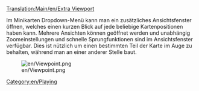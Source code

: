 [[Translation:Main/en/Extra Viewport]]
[[Category:en/Playing]]

Im Minikarten Dropdown-Menü kann man ein zusätzliches Ansichtsfenster öffnen, welches einen kurzen Blick auf jede beliebige Kartenpositionen haben kann. Mehrere Ansichten können geöffnet werden und unabhängig Zoomeinstellungen und schnelle Sprungfunktionen sind im Ansichtsfenster verfügbar. Dies ist nützlich um einen bestimmten Teil der Karte im Auge zu behalten, während man an einer anderer Stelle baut.

[[File:en/Viewpoint.png]]